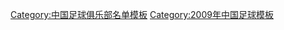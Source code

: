 {{Football squad with logo
 | name      = 2009年长沙金德名单
 | bgcolor   = #005AAC
 | textcolor = #FFFFFF
 | teamname  = 长沙金德
 | seasontitle=[[2009年中国足球超级联赛|<span style="color: #FFFFFF;">2009年</span>]][[中国足球超级联赛|<span style="color: #FFFFFF;">中超联赛</span>]]第14名
 | teamlogo  = 
 | p1=[[王略]]
 | p2=[[沈载源]]
 | p3=[[张成林]]
 | p4=[[李文博 (足球运动员)|李文博]]
 | p5=[[赵铭 (足球运动员)|赵铭]]
 | p6=[[许博]]
 | p7=[[文虎一]]
 | p8=[[刘建业]]
 | p9=[[于贵君]]
 | p10=[[杰弗森]]
 | p11=[[金殷中]]
 | p12=[[比利·麥安達|比利]]
 | p13=[[谢维超]]
 | p14=[[杨龙飞]]
 | p15=[[梁岩峰]]
 | p16=[[张晓彬 (1985年)|张晓彬]]
 | p17=[[王飞 (男子足球运动员)|王飞]]
 | p18=[[汪强]]
 | p19=[[代钦华]]
 | p20=[[张成祥]]
 | p21=[[任航]]
 | p22=[[文超]]
 | p23=[[赵铭 (1984年)|赵铭]]
 | p24=[[高增翔]]
 | p25=[[王宾 (足球运动员)|王宾]]
 | p26=[[郭朝鲁]]
 | p27=[[李文鑫]]
 | p28=[[石笑天]]
 | p29=[[宋振瑜]]
 | p30=[[何子豪]]
 | p31=[[刘金旭]]
 | p32=[[李春郁]]
 | p33=[[杨木]]
 | p34=[[高久龙]]
 | p35=[[张鸣]]
 | p36=[[李相一]]
 | p37=[[刘晓峰]]
 | manager=[[朱波]](1-27轮)、[[郝伟]](28-30轮)
}}
<noinclude>
{{DEFAULTSORT:Changsha Ginde F.C. Squad 2009}}
[[Category:中国足球俱乐部名单模板]]
[[Category:2009年中国足球模板]]
</noinclude>